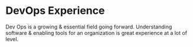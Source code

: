 # DevOps Experience

Dev Ops is a growing & essential field going forward.  Understanding software & enabling tools for an organization is great experience at a lot of level.